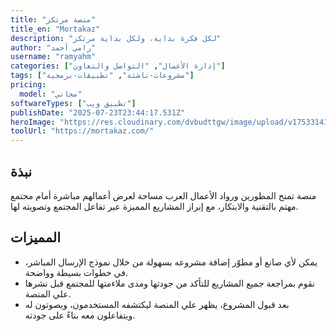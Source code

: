 ```yaml
---
title: "منصة مرتكز"
title_en: "Mortakaz"
description: "لكل فكرة بداية، ولكل بداية مرتكز"
author: "رامي أحمد"
username: "ramyahm"
categories: ["إدارة الأعمال", "التواصل والتعاون"]
tags: ["مشروعات-ناشئة", "تطبيقات-برمجية"]
pricing:
  model: "مجاني"
softwareTypes: ["تطبيق ويب"]
publishDate: "2025-07-23T23:44:17.531Z"
heroImage: "https://res.cloudinary.com/dvbudttgw/image/upload/v1753314123/v40nqmryrcxe6768r6nm.png"
toolUrl: "https://mortakaz.com/"
---
```

## نبذة
منصة تمنح المطورين ورواد الأعمال العرب مساحة لعرض أعمالهم مباشرة أمام مجتمع مهتم بالتقنية والابتكار، مع إبراز المشاريع المميزة عبر تفاعل المجتمع وتصويته لها.

## المميزات
- يمكن لأي صانع أو مطوّر إضافة مشروعه بسهولة من خلال نموذج الإرسال المباشر، في خطوات بسيطة وواضحة.
- نقوم بمراجعة جميع المشاريع للتأكد من جودتها ومدى ملاءمتها للمجتمع قبل نشرها علي المنصة.
- بعد قبول المشروع، يظهر علي المنصة ليكتشفه المستخدمون، ويصوتون له ويتفاعلون معه بناءً على جودته.